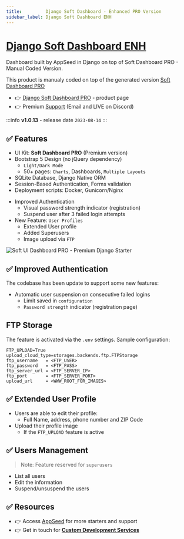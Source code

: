 ```yaml
---
title:         Django Soft Dashboard - Enhanced PRO Version
sidebar_label: Django Soft Dashboard ENH
---
```


# [Django Soft Dashboard ENH](https://appseed.us/product/soft-ui-dashboard-pro/django/)

<SubHeading> Dashboard built by AppSeed in Django on top of Soft Dashboard PRO - Manual Coded Version.</SubHeading>

This product is manualy coded on top of the generated version [Soft Dashboard PRO](./soft-ui-dashboard-pro.mdx)

- 👉 [Django Soft Dashboard PRO](https://appseed.us/product/soft-ui-dashboard-pro/django/) - product page
- 👉 Premium [Support](https://appseed.us/support) (Email and LIVE on Discord)

:::info **v1.0.13** - release date `2023-08-14`
:::

## ✅ **Features**

- UI Kit: **Soft Dashboard PRO** (Premium version)
- Bootstrap 5 Design (no jQuery dependency)
  - `Light/Dark Mode`
  - 50+ pages: `Charts`, Dashboards, `Multiple Layouts`
- SQLite Database, Django Native ORM
- Session-Based Authentication, Forms validation
- Deployment scripts: Docker, Gunicorn/Nginx

* Improved Authentication
  - Visual password strength indicator (registration)
  - Suspend user after 3 failed login attempts
* New Feature: `User Profiles`
  - Extended User profile
  - Added Superusers
  - Image upload via `FTP`

![Soft UI Dashboard PRO - Premium Django Starter](https://user-images.githubusercontent.com/51070104/215729645-658632c1-1eec-4abc-baaa-f1d3deca29ad.png)

## ✅ Improved Authentication

The codebase has been update to support some new features:

- Automatic user suspension on consecutive failed logins
  - Limit saved in `configuration`
  - `Password strength` indicator (registration page)

## FTP Storage

The feature is activated via the `.env` settings. Sample configuration:

```env
FTP_UPLOAD=True
upload_cloud_type=storages.backends.ftp.FTPStorage
ftp_username   = <FTP_USER>
ftp_password   = <FTP_PASS>
ftp_server_url = <FTP_SERVER_IP>
ftp_port       = <FTP_SERVER_PORT>
upload_url     = <WWW_ROOT_FOR_IMAGES>
```

## ✅ Extended User Profile

- Users are able to edit their profile:
  - Full Name, address, phone number and ZIP Code
- Upload their profile image
  - If the `FTP_UPLOAD` feature is active

## ✅ Users Management

> Note: Feature reserved for `superusers`

- List all users
- Edit the information
- Suspend/unsuspend the users

## ✅ Resources

- 👉 Access [AppSeed](https://appseed.us/) for more starters and support 
- 👉 Get in touch for **[Custom Development Services](https://appseed.us/custom-development/)**
